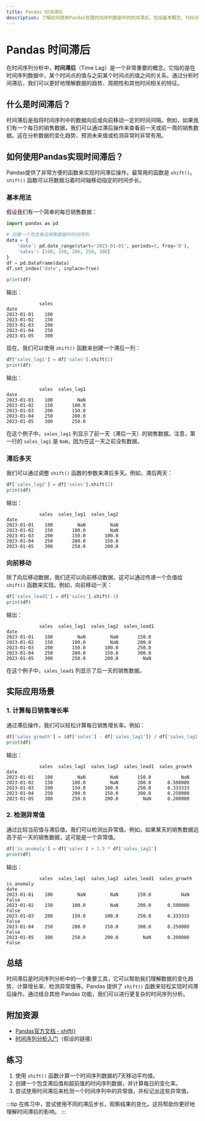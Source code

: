 ```yaml
---
title: Pandas 时间滞后
description: 了解如何使用Pandas处理时间序列数据中的时间滞后，包括基本概念、代码示例和实际应用场景。
---
```


# Pandas 时间滞后

在时间序列分析中，**时间滞后**（Time Lag）是一个非常重要的概念。它指的是在时间序列数据中，某个时间点的值与之前某个时间点的值之间的关系。通过分析时间滞后，我们可以更好地理解数据的趋势、周期性和其他时间相关的特征。

## 什么是时间滞后？

时间滞后是指将时间序列中的数据向后或向前移动一定的时间间隔。例如，如果我们有一个每日的销售数据，我们可以通过滞后操作来查看前一天或前一周的销售数据。这在分析数据的变化趋势、预测未来值或检测异常时非常有用。

## 如何使用Pandas实现时间滞后？

Pandas提供了非常方便的函数来实现时间滞后操作。最常用的函数是 `shift()`。`shift()` 函数可以将数据沿着时间轴移动指定的时间步长。

### 基本用法

假设我们有一个简单的每日销售数据：

```python
import pandas as pd

# 创建一个包含每日销售数据的时间序列
data = {
    'date': pd.date_range(start='2023-01-01', periods=5, freq='D'),
    'sales': [100, 150, 200, 250, 300]
}
df = pd.DataFrame(data)
df.set_index('date', inplace=True)

print(df)
```

输出：

```
            sales
date             
2023-01-01    100
2023-01-02    150
2023-01-03    200
2023-01-04    250
2023-01-05    300
```

现在，我们可以使用 `shift()` 函数来创建一个滞后一列：

```python
df['sales_lag1'] = df['sales'].shift(1)
print(df)
```

输出：

```
            sales  sales_lag1
date                         
2023-01-01    100         NaN
2023-01-02    150       100.0
2023-01-03    200       150.0
2023-01-04    250       200.0
2023-01-05    300       250.0
```

在这个例子中，`sales_lag1` 列显示了前一天（滞后一天）的销售数据。注意，第一行的 `sales_lag1` 是 `NaN`，因为在这一天之前没有数据。

### 滞后多天

我们可以通过调整 `shift()` 函数的参数来滞后多天。例如，滞后两天：

```python
df['sales_lag2'] = df['sales'].shift(2)
print(df)
```

输出：

```
            sales  sales_lag1  sales_lag2
date                                     
2023-01-01    100         NaN         NaN
2023-01-02    150       100.0         NaN
2023-01-03    200       150.0       100.0
2023-01-04    250       200.0       150.0
2023-01-05    300       250.0       200.0
```

### 向前移动

除了向后移动数据，我们还可以向前移动数据。这可以通过传递一个负值给 `shift()` 函数来实现。例如，向前移动一天：

```python
df['sales_lead1'] = df['sales'].shift(-1)
print(df)
```

输出：

```
            sales  sales_lag1  sales_lag2  sales_lead1
date                                                 
2023-01-01    100         NaN         NaN       150.0
2023-01-02    150       100.0         NaN       200.0
2023-01-03    200       150.0       100.0       250.0
2023-01-04    250       200.0       150.0       300.0
2023-01-05    300       250.0       200.0         NaN
```

在这个例子中，`sales_lead1` 列显示了后一天的销售数据。

## 实际应用场景

### 1. 计算每日销售增长率

通过滞后操作，我们可以轻松计算每日销售增长率。例如：

```python
df['sales_growth'] = (df['sales'] - df['sales_lag1']) / df['sales_lag1']
print(df)
```

输出：

```
            sales  sales_lag1  sales_lag2  sales_lead1  sales_growth
date                                                                
2023-01-01    100         NaN         NaN       150.0           NaN
2023-01-02    150       100.0         NaN       200.0      0.500000
2023-01-03    200       150.0       100.0       250.0      0.333333
2023-01-04    250       200.0       150.0       300.0      0.250000
2023-01-05    300       250.0       200.0         NaN      0.200000
```

### 2. 检测异常值

通过比较当前值与滞后值，我们可以检测出异常值。例如，如果某天的销售数据远高于前一天的销售数据，这可能是一个异常值。

```python
df['is_anomaly'] = df['sales'] > 1.5 * df['sales_lag1']
print(df)
```

输出：

```
            sales  sales_lag1  sales_lag2  sales_lead1  sales_growth  is_anomaly
date                                                                           
2023-01-01    100         NaN         NaN       150.0           NaN       False
2023-01-02    150       100.0         NaN       200.0      0.500000       False
2023-01-03    200       150.0       100.0       250.0      0.333333       False
2023-01-04    250       200.0       150.0       300.0      0.250000       False
2023-01-05    300       250.0       200.0         NaN      0.200000       False
```

## 总结

时间滞后是时间序列分析中的一个重要工具，它可以帮助我们理解数据的变化趋势、计算增长率、检测异常值等。Pandas 提供了 `shift()` 函数来轻松实现时间滞后操作。通过结合其他 Pandas 功能，我们可以进行更复杂的时间序列分析。

## 附加资源

- [Pandas官方文档 - shift()](https://pandas.pydata.org/pandas-docs/stable/reference/api/pandas.DataFrame.shift.html)
- [时间序列分析入门](https://www.example.com/time-series-analysis)（假设的链接）

## 练习

1. 使用 `shift()` 函数计算一个时间序列数据的7天移动平均值。
2. 创建一个包含滞后值和超前值的时间序列数据，并计算每日的变化率。
3. 尝试使用时间滞后来检测一个时间序列中的异常值，并标记出这些异常值。

:::tip
在练习中，尝试使用不同的滞后步长，观察结果的变化。这将帮助你更好地理解时间滞后的影响。
:::